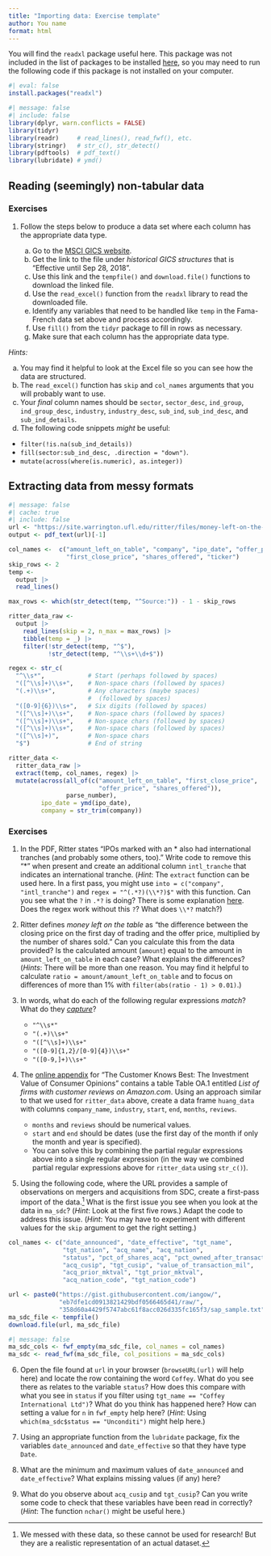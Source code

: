 ```yaml
---
title: "Importing data: Exercise template"
author: You name
format: html
---
```


You will find the `readxl` package useful here.
This package was not included in the list of packages to be installed [here](https://iangow.github.io/far_book/intro.html#install), so you may need to run the following code if this package is not installed on your computer.

```r
#| eval: false
install.packages("readxl")
```

```r
#| message: false
#| include: false
library(dplyr, warn.conflicts = FALSE)
library(tidyr)     
library(readr)     # read_lines(), read_fwf(), etc.
library(stringr)   # str_c(), str_detect()
library(pdftools)  # pdf_text()
library(lubridate) # ymd()
```

## Reading (seemingly) non-tabular data

### Exercises

1. Follow the steps below to produce a data set where each column has the appropriate data type.

    a. Go to the [MSCI GICS website](https://www.msci.com/gics).
    b. Get the link to the file under *historical GICS structures* that is "Effective until Sep 28, 2018".
    c. Use this link and the `tempfile()` and `download.file()` functions to download the linked file.
    d. Use the `read_excel()` function from the `readxl` library to read the downloaded file.
    e. Identify any variables that need to be handled like `temp` in the Fama-French data set above and process accordingly.
    f. Use `fill()` from the `tidyr` package to fill in rows as necessary.
    g. Make sure that each column has the appropriate data type.

*Hints:*

  a. You may find it helpful to look at the Excel file so you can see how the data are structured.
  b. The `read_excel()` function has `skip` and `col_names` arguments that you will probably want to use.
  c. Your *final* column names should be `sector`, `sector_desc`, `ind_group`, `ind_group_desc`, `industry`, `industry_desc`, `sub_ind`, `sub_ind_desc`, and `sub_ind_details`.
  d. The following code snippets *might* be useful:
  
  - `filter(!is.na(sub_ind_details))`
  - `fill(sector:sub_ind_desc, .direction = "down")`.
  - `mutate(across(where(is.numeric), as.integer))`

## Extracting data from messy formats

```r
#| message: false
#| cache: true
#| include: false
url <- "https://site.warrington.ufl.edu/ritter/files/money-left-on-the-table.pdf"
output <- pdf_text(url)[-1]

col_names <-  c("amount_left_on_table", "company", "ipo_date", "offer_price",
                "first_close_price", "shares_offered", "ticker")
skip_rows <- 2
temp <- 
  output |>
  read_lines()

max_rows <- which(str_detect(temp, "^Source:")) - 1 - skip_rows

ritter_data_raw <- 
  output |> 
    read_lines(skip = 2, n_max = max_rows) |>
    tibble(temp = _) |>
    filter(!str_detect(temp, "^$"), 
           !str_detect(temp, "^\\s+\\d+$"))

regex <- str_c(
  "^\\s*",            # Start (perhaps followed by spaces)
  "([^\\s]+)\\s+",    # Non-space chars (followed by spaces)
  "(.+)\\s+",         # Any characters (maybe spaces)
                      #  (followed by spaces)
  "([0-9]{6})\\s+",   # Six digits (followed by spaces)
  "([^\\s]+)\\s+",    # Non-space chars (followed by spaces)
  "([^\\s]+)\\s+",    # Non-space chars (followed by spaces)
  "([^\\s]+)\\s+",    # Non-space chars (followed by spaces)
  "([^\\s]+)",        # Non-space chars 
  "$")                # End of string

ritter_data <-
  ritter_data_raw |>
  extract(temp, col_names, regex) |>
  mutate(across(all_of(c("amount_left_on_table", "first_close_price",
                         "offer_price", "shares_offered")), 
                parse_number),
         ipo_date = ymd(ipo_date),
         company = str_trim(company)) 
```

### Exercises

1. In the PDF, Ritter states "IPOs marked with an \* also had international tranches (and probably some others, too)." 
Write code to remove this "\*" when present and create an additional column `intl_tranche` that indicates an international tranche.
(*Hint*: The `extract` function can be used here. In a first pass, you might use `into = c("company", "intl_tranche")` and  `regex = "^(.*?)(\\*?)$"` with this function.
Can you see what the `?` in `.*?` is doing? 
There is some explanation [here](https://stackoverflow.com/questions/3075130/what-is-the-difference-between-and-regular-expressions). 
Does the regex work without this `?`?
What does `\\*?` match?)

2. Ritter defines *money left on the table* as "the difference between the closing price on the first day of trading and the offer price, multiplied by the number of shares sold." 
Can you calculate this from the data provided? 
Is the calculated amount (`amount`) equal to the amount in `amount_left_on_table` in each case?
What explains the differences? 
(*Hints*: There will be more than one reason. You may find it helpful to calculate `ratio = amount/amount_left_on_table` and to focus on differences of more than 1% with `filter(abs(ratio - 1) > 0.01)`.)

3. In words, what do each of the following regular expressions *match*?
What do they [*capture*](https://javascript.info/regexp-groups)?

    - `"^\\s*"`
    - `"(.+)\\s+"`
    - `"([^\\s]+)\\s+"`
    - `"([0-9]{1,2}/[0-9]{4})\\s+"`
    - `"([0-9,]+)\\s+"`

4. The [online appendix](https://www.dropbox.com/s/58ba7d3wg9q2ijw/Huang_app.pdf?dl=1) for "The Customer Knows Best: The Investment Value of Consumer Opinions" contains a table Table OA.1 entitled *List of firms with customer reviews on Amazon.com*.
Using an approach similar to that we used for `ritter_data` above, create a data frame `huang_data` with columns `company_name`, `industry`, `start`, `end`, `months`, `reviews`.

    - `months` and `reviews` should be numerical values.
    - `start` and `end` should be dates (use the first day of the month if only the month and year is specified).
    - You can solve this by combining the partial regular expressions above into a single regular expression (in the way we combined partial regular expressions above for `ritter_data` using `str_c()`).

5. Using the following code, where the URL provides a sample of observations on mergers and acquisitions from SDC, create a first-pass import of the data.^[We messed with these data, so these cannot be used for research!
    But they are a realistic representation of an actual dataset.]
    What is the first issue you see when you look at the data in `ma_sdc`? 
    (*Hint*: Look at the first five rows.) 
    Adapt the code to address this issue.
    (*Hint*: You may have to experiment with different values for the `skip` argument to get the right setting.)

```r
col_names <- c("date_announced", "date_effective", "tgt_name",
               "tgt_nation", "acq_name", "acq_nation",
               "status", "pct_of_shares_acq", "pct_owned_after_transaction",
               "acq_cusip", "tgt_cusip", "value_of_transaction_mil",
               "acq_prior_mktval", "tgt_prior_mktval",
               "acq_nation_code", "tgt_nation_code")

url <- paste0("https://gist.githubusercontent.com/iangow/",
              "eb7dfe1cd0913821429bdf0566465d41/raw/",
              "358d60a4429f5747abc61f8acc026d335fc165f3/sap_sample.txt")
ma_sdc_file <- tempfile()
download.file(url, ma_sdc_file)
```

```r
#| message: false
ma_sdc_cols <- fwf_empty(ma_sdc_file, col_names = col_names)
ma_sdc <- read_fwf(ma_sdc_file, col_positions = ma_sdc_cols)
```

6. Open the file found at `url` in your browser (`browseURL(url)` will help here) and locate the row containing the word `Coffey`. 
    What do you see there as relates to the variable `status`?
    How does this compare with what you see in `status` if you filter using `tgt_name == "Coffey International Ltd")`?
    What do you think has happened here?
    How can setting a value for `n` in `fwf_empty` help here?
    (*Hint*: Using `which(ma_sdc$status == "Unconditi")` might help here.)
    
7. Using an appropriate function from the `lubridate` package, fix the variables `date_announced` and `date_effective` so that they have type `Date`.

8. What are the minimum and maximum values of `date_announced` and `date_effective`? 
What explains missing values (if any) here?
    
9. What do you observe about `acq_cusip` and `tgt_cusip`?
Can you write some code to check that these variables have been read in correctly?
(*Hint*: The function `nchar()` might be useful here.)